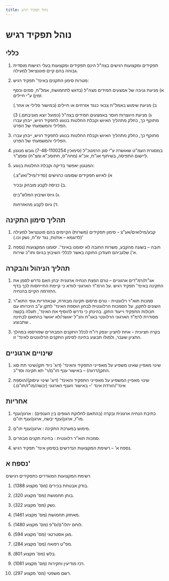 ```yaml
---
title: נוהל תפקיד רגיש
---
```



# נוהל תפקיד רגיש

## כללי

1) תפקידים ומקצועות רגישים בצה"ל הינם תפקידים ומקצועות בעלי רגישות מוסדית גבוהה בהם קיים פוטנציאל למעילה. 

2) מטרות סימון התקנים באינד' תפקיד רגיש: 

   א) מניעת גניבה של אמצעים חמידים מצה"ל (בדגש לתחמושת, אמל"ח, סמים וכסף זמין) ע"י חיילים. 

   ב) מניעת שימוש באמל"ח צבאי כנגד אזרחים או חיילים (במישור פלילי או אחר.) 

   ג) מניעת היווצרות חוסר באמצעים חמידים בצה"ל (כפועל יוצא מגניבתם.) 3) מתוקף כך, כחלק מתהליך האיוש וקבלת החלטות בנוגע לתפקיד רגיש, ייבחן עברו הפלילי והמשמעתי של הפרט. 

3) מתוקף כך, כחלק מתהליך האיוש וקבלת החלטות בנוגע לתפקיד רגיש, ייבחן עברו הפלילי והמשמעתי של הפרט. 

4) במסגרת העמ"ט שאושרה ע"י סגן הרמטכ"ל (סימוכין 7-48-1100254) גובש מנגנון ליישום התפיסה, בשיתוף אג"ת, אכ"א (מחה"ס, חתומכ"א ומצ"ח) ומפצ"ר. 

5) המנגנון יאפשר בדיקה וקבלת החלטות בנוגע: 

   א) לאיוש תפקידים שסומנו כרגישים (סדיר/מיל'/אע"צ.) 

   ב) כניסה לקבע מובהק ובכיר.
    
   ג) גיוס ושיבוץ המלש"בים. 

   ד) גיוס לקבע מהאזרחות. 

## תהליך סימון התקינה

1) קבע/מילואים/אע"צ – סימון תפקידים (משרות) הקיימים בהם פוטנציאל למעילה 
(לדוגמא – אח/ות, נגד ימ"ח, נשק וכו.)' 

2) חובה – בשונה מהקבע, משרות החובה לא יסומנו באינד'. יסומנו המקצועות  (נספח א') שלגביהם תעודכן החוקה באשר לכללי השיבוץ בגיוס ותו"כ שירות. 

## תהליך הניהול והבקרה 

1) אג"ת/רמ"דים ארגוניים – טרם הפצת הנחיה ארגונית יבחן האם נדרש לסמן את התקינה באינד' תפקיד רגיש .על הרמ"ד הארגוני לוודא כי קיימת התייחסות לכך בדף ההזרמה הקיים בהנחיה. 

2) סמכות תוא"ר רלוונטית  - טרם פרסום תקינה מבוזרת, שבאחריות גופי התוא"ר השונים לתקנן, על הסמכות הרלוונטית לבחון הוספת האינד' לתקן ע"ב היכרותו עם תכולות התפקיד וייעוד התקן. בהינתן כי נדרש להוסיף את האינד', תעלה בקשה מסודרת לרמ"ד הארגוני הרלוונטי באג"ת והנ"ל יאושר/לא יאושר בהתאם לבחינה שתבוצע . 

3) בקרה חציונית – אחת לחציון יונפק דו"ח לכלל התקנים המבוזרים שפורסמו במהלך החציון שעבר, ולמולו תבוצע בחינה לסימון התקנים הרלוונטים לאינד' זו. 

## שינויים ארגוניים

1) שינוי מאפיין שאינו משפיע על מאפייני התפקיד והאינד' (דוג' ניוד תקן/שינוי תת סוג התקן/דרגה) – באישור ענף תו"ם/ר' תא תקינה וסד"כ. 

2) שינוי מאפיין המשפיע על מאפייני התפקיד והאינד' (דוג' שינוי עיסוק)/הוספת אינד'/הורדת אינד '– באישור הענף הארגוני (יבשה/מו"ז/תו"ם.) 

## אחריות

1) כתיבת הנחיה ארגונית ובקרה (בהתאם לחלוקת הגופים בין הענפים) : ארגון/ענף מו"ז, ארגון/ענף יבשה, ארגון/ענף תו"ם. 

2) מימוש במערכת התקינה : ארגון/ענף תו"ם. 

3) סמכות תוא"ר רלוונטית : בחינת תקנים מבוזרים. 

4) נספח א' – רשימת המקצועות הנדרשים בסימון אינד' תפקיד רגיש. 

## נספח א'

רשימת המקצועות המוגדרים כתפקידים רגישים

1)	בודק אבטחת בכירים (מס' מקצוע 1388). 

2)	בוחן תחמושת (מס' מקצוע 320). 

3)	נשק (מס' מקצוע 322). 

4)	מאחזק תחמושת (מס' מקצוע 1461). 

5)	לוחם יהלו"ם/ס"פ (מס' מקצוע 1480). 

6)	מגן אסטרטגי (מס' מקצוע 594). 

7)	מפ"ט רפואה (מס' מקצוע 284). 

8)	בלש (מס' מקצוע 801). 

9)	רכז מודיעין וחקירות (מס' מקצוע 1061). 

10)	רשם משפטי (מס' מקצוע 297). 
